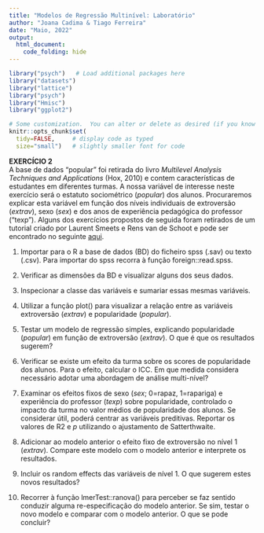 ```yaml
---
title: "Modelos de Regressão Multinível: Laboratório"
author: "Joana Cadima & Tiago Ferreira"
date: "Maio, 2022"
output:
  html_document:
    code_folding: hide
---
```


```r
library("psych")   # Load additional packages here 
library("datasets")  
library("lattice")
library("psych")
library("Hmisc")
library("ggplot2")

# Some customization.  You can alter or delete as desired (if you know what you are doing).
knitr::opts_chunk$set(
  tidy=FALSE,     # display code as typed
  size="small")   # slightly smaller font for code
```  
**EXERCÍCIO 2**  
A base de dados "popular" foi retirada do livro *Multilevel Analysis Techniques and Applications* (Hox, 2010) e contem características de estudantes em diferentes turmas. A nossa variável de interesse neste exercício será o estatuto sociométrico (*popular*) dos alunos. Procuraremos explicar esta variável em função dos níveis individuais de extroversão (*extrav*), sexo (*sex*) e dos anos de experiência pedagógica do professor (“texp”). Alguns dos exercícios propostos de seguida foram retirados de um tutorial criado por Laurent Smeets e Rens van de Schoot e pode ser encontrado no seguinte [aqui](https://www.rensvandeschoot.com/tutorials/lme4/).   


1. Importar para o R a base de dados (BD) do ficheiro spss (.sav) ou texto (.csv). Para importar do spss recorra à função foreign::read.spss.  
  
2. Verificar as dimensões da BD e visualizar alguns dos seus dados.     
  
3. Inspecionar a classe das variáveis e sumariar essas mesmas variáveis.  
  
4. Utilizar a função plot() para visualizar a relação entre as variáveis extroversão (*extrav*) e popularidade (*popular*).  
  
5. Testar um modelo de regressão simples, explicando popularidade (*popular*) em função de extroversão (*extrav*). O que é que os resultados sugerem?  
  
6. Verificar se existe um efeito da turma sobre os scores de popularidade dos alunos. Para o efeito, calcular o ICC. Em que medida considera necessário adotar uma abordagem de análise multi-nível?   
  
7. Examinar os efeitos fixos de sexo (*sex*; 0=rapaz, 1=rapariga) e experiência do professor (*texp*) sobre popularidade, controlado o impacto da turma no valor médios de popularidade dos alunos. Se considerar útil, poderá centrar as variáveis preditivas. Reportar os valores de R2 e *p* utilizando o ajustamento de Satterthwaite.  
  
8. Adicionar ao modelo anterior o efeito fixo de extroversão no nível 1 (*extrav*). Compare este modelo com o modelo anterior e interprete os resultados.  
  
9. Incluir os random effects das variáveis de nível 1. O que sugerem estes novos resultados? 

10. Recorrer à função lmerTest::ranova() para perceber se faz sentido conduzir alguma re-especificação do modelo anterior. Se sim, testar o novo modelo e comparar com o modelo anterior. O que se pode concluir?
